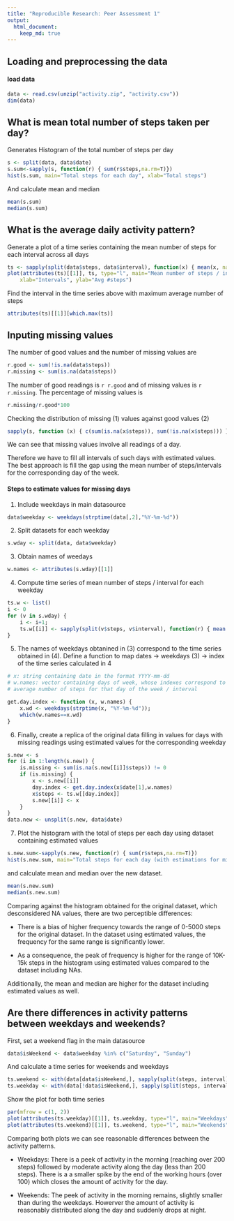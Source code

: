 ---
title: "Reproducible Research: Peer Assessment 1"
output: 
  html_document:
    keep_md: true
---


## Loading and preprocessing the data

#### load data 
```{r loading} 
data <- read.csv(unzip("activity.zip", "activity.csv"))
dim(data)
```

## What is mean total number of steps taken per day?

Generates Histogram of the total number of steps per day
```{r histogram }
s <- split(data, data$date)
s.sum<-sapply(s, function(r) { sum(r$steps,na.rm=T)})
hist(s.sum, main="Total steps for each day", xlab="Total steps")
```

And calculate mean and median
```{r }
mean(s.sum)
median(s.sum)
```

## What is the average daily activity pattern?

Generate a plot of a time series containing the mean number of steps for each interval across all days 
```{r}
ts <- sapply(split(data$steps, data$interval), function(x) { mean(x, na.rm=T) } )
plot(attributes(ts)[[1]], ts, type="l", main="Mean number of steps / interval across all days", 
    xlab="Intervals", ylab="Avg #steps")
```

Find the interval in the time series above with maximum average number of steps 
```{r}
attributes(ts)[[1]][which.max(ts)]
```

## Inputing missing values

The number of good values and the number of missing values are
```{r}
r.good <- sum(!is.na(data$steps))
r.missing <- sum(is.na(data$steps))
```

The number of good readings is `r r.good` and of missing values is `r r.missing`.
The percentage of missing values is 
```{r}
r.missing/r.good*100
```

Checking the distribution of missing (1) values against good values (2)
```{r}
sapply(s, function (x) { c(sum(is.na(x$steps)), sum(!is.na(x$steps))) })
```

We can see that missing values involve all readings of a day. 

Therefore we have to fill all intervals of such days with estimated values. 
The best approach is fill the gap using the mean number of steps/intervals for the corresponding day of the week.

#### Steps to estimate values for missing days

1. Include weekdays in main datasource
```{r}
data$weekday <- weekdays(strptime(data[,2],"%Y-%m-%d"))
```

2. Split datasets for each weekday
```{r}
s.wday <- split(data, data$weekday)
```

3. Obtain names of weedays
```{r}
w.names <- attributes(s.wday)[[1]]
```

4. Compute time series of mean number of steps / interval for each weekday 
```{r}
ts.w <- list()
i <- 0 
for (v in s.wday) { 
    i <- i+1;
    ts.w[[i]] <- sapply(split(v$steps, v$interval), function(r) { mean (r, na.rm=T)} )  
}
```

5. The names of weekdays obtanined in (3) correspond to the time series obtained in (4). Define a function to map dates -> weekdays (3) -> index of the time series calculated in 4
```{r}
# x: string containing date in the format YYYY-mm-dd
# w.names: vector containing days of week, whose indexes correspond to tables with 
# average number of steps for that day of the week / interval

get.day.index <- function (x, w.names) {
    x.wd <- weekdays(strptime(x, "%Y-%m-%d")); 
    which(w.names==x.wd)
}
```

6. Finally, create a replica of the original data filling in values for days with missing readings using estimated values for the corresponding weekday
```{r}
s.new <- s
for (i in 1:length(s.new)) {
    is.missing <- sum(is.na(s.new[[i]]$steps)) != 0    
    if (is.missing) {
        x <- s.new[[i]]
        day.index <- get.day.index(x$date[1],w.names)
        x$steps <- ts.w[[day.index]]
        s.new[[i]] <- x
    }
}
data.new <- unsplit(s.new, data$date)
```

7. Plot the histogram with the total of steps per each day using dataset containing estimated values
```{r}
s.new.sum<-sapply(s.new, function(r) { sum(r$steps,na.rm=T)})
hist(s.new.sum, main="Total steps for each day (with estimations for missing values)", xlab="Total steps")
```

and calculate mean and median over the new dataset.
```{r}
mean(s.new.sum)
median(s.new.sum)
```

Comparing against the histogram obtained for the original dataset, which desconsidered NA values, there are two perceptible differences:

* There is a bias of higher frequency towards the range of 0-5000 steps for the original dataset. In the dataset using estimated values, the frequency for the same range is significantly lower.

* As a consequence, the peak of frequency is higher for the range of 10K-15k steps in the histogram using estimated values compared to the dataset including NAs.

Additionally, the mean and median are higher for the dataset including estimated values as well.

## Are there differences in activity patterns between weekdays and weekends?

First, set a weekend flag in the main datasource
```{r}
data$isWeekend <- data$weekday %in% c("Saturday", "Sunday")
```

And calculate a time series for weekends and weekdays
```{r}
ts.weekend <- with(data[data$isWeekend,], sapply(split(steps, interval), function(x) { mean(x, na.rm=T) }))
ts.weekday <- with(data[!data$isWeekend,], sapply(split(steps, interval), function(x) { mean(x, na.rm=T) }))
```

Show the plot for both time series
```{r}
par(mfrow = c(1, 2))
plot(attributes(ts.weekday)[[1]], ts.weekday, type="l", main="Weekdays", xlab="Intervals", ylab="Average amount of steps")
plot(attributes(ts.weekend)[[1]], ts.weekend, type="l", main="Weekends", xlab="Intervals", ylab="Average amount of steps")
```

Comparing both plots we can see reasonable differences between the activity patterns.

* Weekdays: There is a peek of activity in the morning (reaching over 200 steps) followed by moderate activity along the day (less than 200 steps). There is a a smaller spike by the end of the working hours (over 100) which closes the amount of activity for the day.

* Weekends: The peek of activity in the morning remains, slightly smaller than during the weekdays. Howerver the amount of activity is reasonably distributed along the day and suddenly drops at night. 
